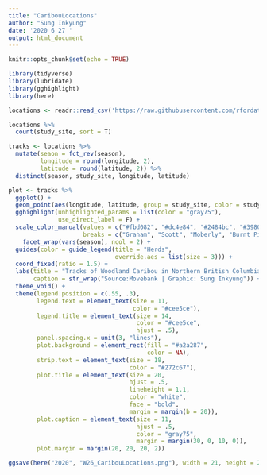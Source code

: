 ```yaml
---
title: "CaribouLocations"
author: "Sung Inkyung"
date: '2020 6 27 '
output: html_document
---
```


```r
knitr::opts_chunk$set(echo = TRUE)
```

```r
library(tidyverse)
library(lubridate)
library(gghighlight)
library(here)

locations <- readr::read_csv('https://raw.githubusercontent.com/rfordatascience/tidytuesday/master/data/2020/2020-06-23/locations.csv')

locations %>% 
  count(study_site, sort = T)

tracks <- locations %>% 
  mutate(seaon = fct_rev(season),
         longitude = round(longitude, 2),
         latitude = round(latitude, 2)) %>% 
  distinct(season, study_site, longitude, latitude)
```


```r
plot <- tracks %>% 
  ggplot() +
  geom_point(aes(longitude, latitude, group = study_site, color = study_site), size = 0.1) +
  gghighlight(unhighlighted_params = list(color = "gray75"),
              use_direct_label = F) +
  scale_color_manual(values = c("#fbd082", "#dc4e84", "#2484bc", "#39805b", "#5f9b1b", "#5d5ced", "#39805b", "#b5ced8", "#e5d62e"),
                     breaks = c("Graham", "Scott", "Moberly", "Burnt Pine", "Kennedy", "Qintette", "Narraway", "Hart Ranges")) +
    facet_wrap(vars(season), ncol = 2) +
  guides(color = guide_legend(title = "Herds",
                              override.aes = list(size = 3))) +
  coord_fixed(ratio = 1.5) +
  labs(title = "Tracks of Woodland Caribou in Northern British Columbia,\na Canadian Province from 1988 to 2016",
       caption = str_wrap("Source:Movebank | Graphic: Sung Inkyung")) +
  theme_void() +
  theme(legend.position = c(.55, .3),
        legend.text = element_text(size = 11,
                                   color = "#cee5ce"),
        legend.title = element_text(size = 14,
                                    color = "#cee5ce",
                                    hjust = .5),
        panel.spacing.x = unit(3, "lines"),
        plot.background = element_rect(fill = "#a2a287",
                                       color = NA),
        strip.text = element_text(size = 18,
                                  color = "#272c67"),
        plot.title = element_text(size = 20,
                                  hjust = .5,
                                  lineheight = 1.1,
                                  color = "white",
                                  face = "bold",
                                  margin = margin(b = 20)),
        plot.caption = element_text(size = 11,
                                    hjust = .5,
                                    color = "gray75",
                                    margin = margin(30, 0, 10, 0)),
        plot.margin = margin(20, 20, 20, 2))

ggsave(here("2020", "W26_CaribouLocations.png"), width = 21, height = 21, units = "cm")

```

